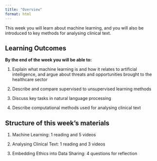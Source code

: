```yaml
---
title: "Overview"
format: html
---
```


This week you will learn about machine learning, and you will also be introduced to key methods for analysing clinical text.

## **Learning Outcomes**

**By the end of the week you will be able to:**

1.  Explain what machine learning is and how it relates to artificial intelligence, and argue about threats and opportunities brought to the healthcare sector

2.  Describe and compare supervised to unsupervised learning methods

3.  Discuss key tasks in natural language processing

4.  Describe computational methods used for analysing clinical text

## Structure of this week's materials

1.  Machine Learning: 1 reading and 5 videos

2.  Analysing Clinical Text: 1 reading and 3 videos

3.  Embedding Ethics into Data Sharing: 4 questions for reflection
